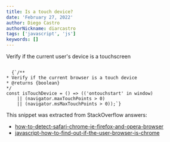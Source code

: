 ```yaml
---
title: Is a touch device?
date: 'February 27, 2022'
author: Diego Castro
authorNickname: diarcastro
tags: ['javascript', 'js']
keywords: []
---
```


Verify if the current user's device is a touchscreen

<Code>
  {`/**
* Verify if the current browser is a touch device
* @returns {boolean}
*/
const isTouchDevice = () => (('ontouchstart' in window)
    || (navigator.maxTouchPoints > 0)
    || (navigator.msMaxTouchPoints > 0));`}
</Code>

This snippet was extracted from StackOverflow answers:
- [how-to-detect-safari-chrome-ie-firefox-and-opera-browser](https://stackoverflow.com/questions/9847580/how-to-detect-safari-chrome-ie-firefox-and-opera-browser#9851769)
- [javascript-how-to-find-out-if-the-user-browser-is-chrome](https://stackoverflow.com/questions/4565112/javascript-how-to-find-out-if-the-user-browser-is-chrome/13348618#13348618)
